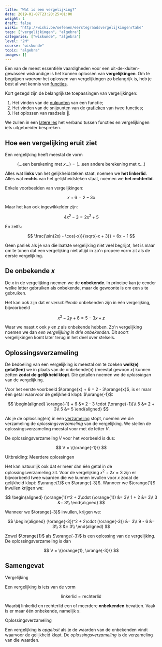 ```yaml
---
title: "Wat is een vergelijking?"
date: 2019-01-07T23:20:25+01:00
weight: 1
draft: false
wiski: "http://wiski.be/oefenen/eerstegraadsvergelijkingen/take"
tags: ["vergelijkingen", "algebra"]
categories: ["wiskunde", "algebra"]
level: "2M"
course: "wiskunde"
topic: "algebra"
images: []
---
```


Een van de meest essentiële vaardigheden voor een uit-de-kluiten-gewassen wiskundige is het kunnen oplossen van **vergelijkingen**. Om te begrijpen _waarom_ het oplossen van vergelijkingen zo belangrijk is, heb je best al wat kennis van [functies](../functies/).

Kort gezegd zijn de belangrijkste toepassingen van vergelijkingen:

1. Het vinden van de [nulpunten](../functies/nulpunten) van een functie;
2. Het vinden van de snijpunten van de [grafieken](../functies/grafiek) van twee functies;
3. Het oplossen van raadsels 🧐.

We zullen in een [latere les](functies) het verband tussen functies en vergelijkingen iets uitgebreider bespreken.

## Hoe een vergelijking eruit ziet

Een vergelijking heeft meestal de vorm

$$
(\ldots \text{een berekening met }x \ldots) = (\ldots \text{een andere berekening met }x \ldots)
$$

Alles wat **links** van het gelijkheidsteken staat, noemen we **het linkerlid**. Alles wat **rechts** van het gelijkheidsteken staat, noemen we **het rechterlid**.

Enkele voorbeelden van vergelijkingen:

$$
x + 6 = 2 - 3x
$$

Maar het kan ook ingewikkelder zijn:

$$
4x^2 - 3 = 2x^2 + 5
$$

En zelfs:

$$
\frac{\sin(2x) - \cos(-x)}{\sqrt{-x + 3}} = 6x + 1
$$

Geen paniek als je van die laatste vergelijking niet veel begrijpt, het is maar om te tonen dat een vergelijking niet altijd in zo'n propere vorm zit als de eerste vergelijking.

## De onbekende $x$

De $x$ in de vergelijking noemen we de **onbekende**. In principe kan je eender welke letter gebruiken als onbekende, maar de gewoonte is om een $x$ te gebruiken.

Het kan ook zijn dat er _verschillende_ onbekenden zijn in één vergelijking, bijvoorbeeld

$$
x^2 - 2y + 6 = 5 - 3x + z
$$

Waar we naast $x$ ook $y$ en $z$ als onbekende hebben. Zo'n vergelijking noemen we dan _een vergelijking in drie onbekenden_. Dit soort vergelijkingen komt later terug in het deel over stelsels.

## Oplossingsverzameling

De bedoeling van een vergelijking is meestal om te zoeken **welk(e) getal(len)** we in plaats van de onbekende(n) <Mute>(meestal gewoon $x$)</Mute> kunnen zetten **zodat de gelijkheid klopt**. Die getallen noemen we de _oplossingen_ van de vergelijking.

Voor het eerste voorbeeld $\orange{x} + 6 = 2 - 3\orange{x}$, is er maar één getal waarvoor de
gelijkheid klopt: $\orange{-1}$:

$$
\begin{aligned}
\orange{-1} + 6 &= 2 - 3 \cdot (\orange{-1})\\
5 &= 2 + 3\\
5 &= 5
\end{aligned}
$$

Als je de oplossing(en) in een [verzameling](../verzamelingen) stopt, noemen we die verzameling de _oplossingsverzameling_ van de vergelijking. We stellen de oplossingsverzameling meestal voor met de letter $V$.

De oplossingsverzameling $V$ voor het voorbeeld is dus:

$$
V = \{\orange{-1}\}
$$


<Expand>

Uitbreiding: Meerdere oplossingen

Het kan natuurlijk ook dat er meer dan één getal in de oplossingsverzameling
zit. Voor de vergelijking $x^2 + 2x = 3$ zijn er bijvoorbeeld twee waarden
die we kunnen invullen voor $x$ zodat de gelijkheid klopt: $\orange{1}$ en
$\orange{-3}$. Wanneer we $\orange{1}$ invullen krijgen we:

$$
\begin{aligned}
(\orange{1})^2 + 2\cdot (\orange{1}) &= 3\\
 1 + 2 &= 3\\
 3 &= 3\\
\end{aligned}
$$

Wanneer we $\orange{-3}$ invullen, krijgen we:

$$
\begin{aligned}
(\orange{-3})^2 + 2\cdot (\orange{-3}) &= 3\\
 9 - 6 &= 3\\
 3 &= 3\\
\end{aligned}
$$

Zowel $\orange{1}$ als $\orange{-3}$ is een oplossing van de vergelijking. De
oplossingsverzameling is dan

$$
V = \{\orange{1}, \orange{-3}\}
$$


</Expand>

## Samengevat

<Attention>

Vergelijking

Een vergelijking is iets van de vorm

$$
\text{linkerlid} = \text{rechterlid}
$$

Waarbij $\text{linkerlid}$ en $\text{rechterlid}$ een of meerdere **onbekenden** bevatten. Vaak is er maar één onbekende, namelijk $x$.
</Attention>

<Attention>

Oplossingsverzameling

Een vergelijking is _opgelost_ als je de waarden van de onbekenden vindt waarvoor de gelijkheid klopt. De _oplossingsverzameling_ is de verzameling van die waarden.
</Attention>
